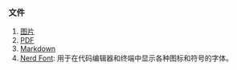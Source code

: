 ### 文件

1. [图片](./files/image.mdx)
2. [PDF](./files/pdf.mdx)
3. [Markdown](./files/Markdown.mdx)
4. [Nerd Font](./files/Nerd-font.mdx): 用于在代码编辑器和终端中显示各种图标和符号的字体。
